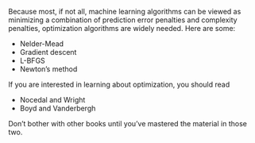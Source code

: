 Because most, if not all, machine learning algorithms can be viewed as minimizing a combination of prediction error penalties and complexity penalties, optimization algorithms are widely needed. Here are some:

* Nelder-Mead
* Gradient descent
* L-BFGS
* Newton's method

If you are interested in learning about optimization, you should read

* Nocedal and Wright
* Boyd and Vanderbergh

Don't bother with other books until you've mastered the material in those two.
